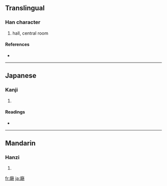 {{also|廳}}
==Translingual==

===Han character===
{{Han char|rn=53|rad=广|as=17|sn=20|four=|canj=戈尸十心 (ISJP)}}

# hall, central room

====References====
* {{Han ref|kx=0352.171|dkj=09552|hdz=20908.061|uh=5EF0|ud=24304}}

----

==Japanese==

===Kanji===
{{ja-kanji|grade=|rs=广17}}

# {{defn|Japanese}}

====Readings====
* {{ja-readings|on=[[ちょう]] (chō), [[てい]] (tei)|kun=[[やくしょ]] (yakusho), [[いえ]] (ie)}}

----

==Mandarin==

===Hanzi===
{{cmn-hanzi|pin=[[tīng]] ([[ting1]])|wg=t'ing<sup>1</sup>}}

# {{defn|Mandarin}}

[[fr:廰]]
[[ja:廰]]